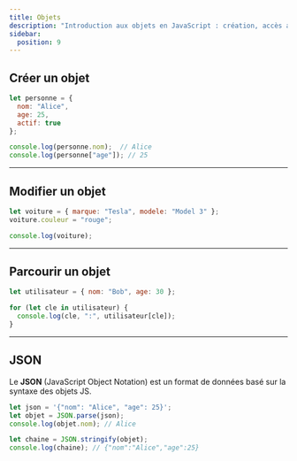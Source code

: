 ```yaml
---
title: Objets
description: "Introduction aux objets en JavaScript : création, accès aux propriétés et parcours."
sidebar:
  position: 9
---
```


## Créer un objet

```js
let personne = {
  nom: "Alice",
  age: 25,
  actif: true
};

console.log(personne.nom);  // Alice
console.log(personne["age"]); // 25
```

---

## Modifier un objet

```js
let voiture = { marque: "Tesla", modele: "Model 3" };
voiture.couleur = "rouge";

console.log(voiture);
```

---

## Parcourir un objet

```js
let utilisateur = { nom: "Bob", age: 30 };

for (let cle in utilisateur) {
  console.log(cle, ":", utilisateur[cle]);
}
```

---

## JSON

Le **JSON** (JavaScript Object Notation) est un format de données basé sur la syntaxe des objets JS.

```js
let json = '{"nom": "Alice", "age": 25}';
let objet = JSON.parse(json);
console.log(objet.nom); // Alice

let chaine = JSON.stringify(objet);
console.log(chaine); // {"nom":"Alice","age":25}
```
